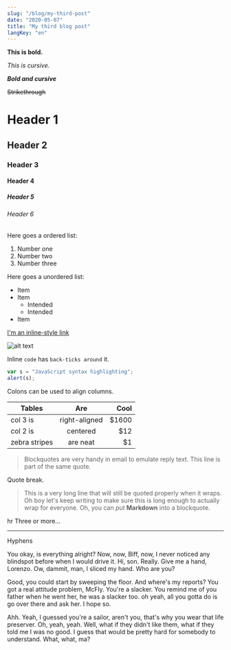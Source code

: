 ```yaml
---
slug: "/blog/my-third-post"
date: "2020-05-07"
title: "My third blog post"
langKey: "en"
---
```


**This is bold.**

_This is cursive._

**_Bold and cursive_**

~~Strikethrough~~

# Header 1
## Header 2
### Header 3
#### Header 4
##### Header 5
###### Header 6

Here goes a ordered list:

1. Number one
2. Number two
3. Number three

Here goes a unordered list:

* Item
* Item
  * Intended
  * Intended
* Item

[I'm an inline-style link](https://www.google.com)

![alt text](https://github.com/adam-p/markdown-here/raw/master/src/common/images/icon48.png "Logo Title Text 1")

Inline `code` has `back-ticks around` it.

```javascript
var s = "JavaScript syntax highlighting";
alert(s);
```

Colons can be used to align columns.

| Tables        | Are           | Cool  |
| ------------- |:-------------:| -----:|
| col 3 is      | right-aligned | $1600 |
| col 2 is      | centered      |   $12 |
| zebra stripes | are neat      |    $1 |

> Blockquotes are very handy in email to emulate reply text.
> This line is part of the same quote.

Quote break.

> This is a very long line that will still be quoted properly when it wraps. Oh boy let's keep writing to make sure this is long enough to actually wrap for everyone. Oh, you can *put* **Markdown** into a blockquote. 

hr
Three or more...

---

Hyphens

You okay, is everything alright? Now, now, Biff, now, I never noticed any blindspot before when I would drive it. Hi, son. Really. Give me a hand, Lorenzo. Ow, dammit, man, I sliced my hand. Who are you?

Good, you could start by sweeping the floor. And where's my reports? You got a real attitude problem, McFly. You're a slacker. You remind me of you father when he went her, he was a slacker too. oh yeah, all you gotta do is go over there and ask her. I hope so.

Ahh. Yeah, I guessed you're a sailor, aren't you, that's why you wear that life preserver. Oh, yeah, yeah. Well, what if they didn't like them, what if they told me I was no good. I guess that would be pretty hard for somebody to understand. What, what, ma?
